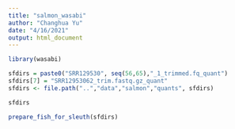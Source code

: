 ```yaml
---
title: "salmon_wasabi"
author: "Changhua Yu"
date: "4/16/2021"
output: html_document
---
```


```r
library(wasabi)
```

```r
sfdirs = paste0("SRR129530", seq(56,65),"_1_trimmed.fq_quant")
sfdirs[7] = "SRR12953062_trim.fastq.gz_quant"
sfdirs <- file.path("..","data","salmon","quants", sfdirs)

sfdirs
```

```r
prepare_fish_for_sleuth(sfdirs)
```